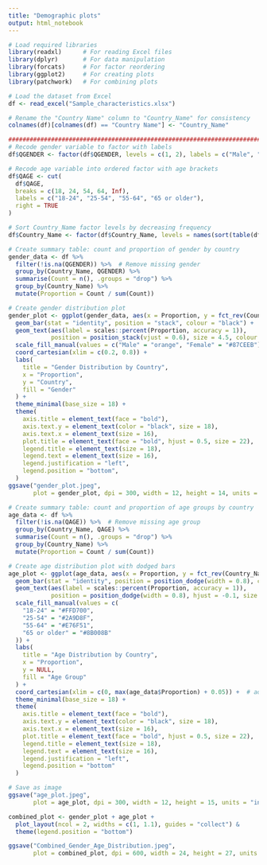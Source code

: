 ```yaml
---
title: "Demographic plots"
output: html_notebook
---
```


```r
# Load required libraries
library(readxl)      # For reading Excel files
library(dplyr)       # For data manipulation
library(forcats)     # For factor reordering
library(ggplot2)     # For creating plots
library(patchwork)   # For combining plots

# Load the dataset from Excel
df <- read_excel("Sample_characteristics.xlsx")

# Rename the "Country Name" column to "Country_Name" for consistency
colnames(df)[colnames(df) == "Country Name"] <- "Country_Name"

##################################################################################
# Recode gender variable to factor with labels
df$QGENDER <- factor(df$QGENDER, levels = c(1, 2), labels = c("Male", "Female"))

# Recode age variable into ordered factor with age brackets
df$QAGE <- cut(
  df$QAGE,
  breaks = c(18, 24, 54, 64, Inf),
  labels = c("18-24", "25-54", "55-64", "65 or older"),
  right = TRUE
)

# Sort Country_Name factor levels by decreasing frequency
df$Country_Name <- factor(df$Country_Name, levels = names(sort(table(df$Country_Name), decreasing = TRUE)))
```

```r
# Create summary table: count and proportion of gender by country
gender_data <- df %>%
  filter(!is.na(QGENDER)) %>%  # Remove missing gender
  group_by(Country_Name, QGENDER) %>%
  summarise(Count = n(), .groups = "drop") %>%
  group_by(Country_Name) %>%
  mutate(Proportion = Count / sum(Count))

# Create gender distribution plot
gender_plot <- ggplot(gender_data, aes(x = Proportion, y = fct_rev(Country_Name), fill = QGENDER)) +
  geom_bar(stat = "identity", position = "stack", colour = "black") +
  geom_text(aes(label = scales::percent(Proportion, accuracy = 1)),
            position = position_stack(vjust = 0.6), size = 4.5, colour = "black") +
  scale_fill_manual(values = c("Male" = "orange", "Female" = "#87CEEB")) +
  coord_cartesian(xlim = c(0.2, 0.8)) +
  labs(
    title = "Gender Distribution by Country",
    x = "Proportion",
    y = "Country",
    fill = "Gender"
  ) +
  theme_minimal(base_size = 18) +
  theme(
    axis.title = element_text(face = "bold"),
    axis.text.y = element_text(color = "black", size = 18),
    axis.text.x = element_text(size = 16),
    plot.title = element_text(face = "bold", hjust = 0.5, size = 22),
    legend.title = element_text(size = 18),
    legend.text = element_text(size = 16),
    legend.justification = "left",
    legend.position = "bottom",
  )
ggsave("gender_plot.jpeg", 
       plot = gender_plot, dpi = 300, width = 12, height = 14, units = "in")
```

```r
# Create summary table: count and proportion of age groups by country
age_data <- df %>%
  filter(!is.na(QAGE)) %>%  # Remove missing age group
  group_by(Country_Name, QAGE) %>%
  summarise(Count = n(), .groups = "drop") %>%
  group_by(Country_Name) %>%
  mutate(Proportion = Count / sum(Count))

# Create age distribution plot with dodged bars
age_plot <- ggplot(age_data, aes(x = Proportion, y = fct_rev(Country_Name), fill = QAGE)) +
  geom_bar(stat = "identity", position = position_dodge(width = 0.8), colour = "black") +
  geom_text(aes(label = scales::percent(Proportion, accuracy = 1)),
            position = position_dodge(width = 0.8), hjust = -0.1, size = 4.5, colour = "black") +
  scale_fill_manual(values = c(
    "18-24" = "#FFD700",
    "25-54" = "#2A9D8F",
    "55-64" = "#E76F51",
    "65 or older" = "#8B008B"
  )) +
  labs(
    title = "Age Distribution by Country",
    x = "Proportion",
    y = NULL,
    fill = "Age Group"
  ) +
  coord_cartesian(xlim = c(0, max(age_data$Proportion) + 0.05)) +  # add padding for labels
  theme_minimal(base_size = 18) +
  theme(
    axis.title = element_text(face = "bold"),
    axis.text.y = element_text(color = "black", size = 18),
    axis.text.x = element_text(size = 16),
    plot.title = element_text(face = "bold", hjust = 0.5, size = 22),
    legend.title = element_text(size = 18),
    legend.text = element_text(size = 16),
    legend.justification = "left",
    legend.position = "bottom"
  )

# Save as image
ggsave("age_plot.jpeg", 
       plot = age_plot, dpi = 300, width = 12, height = 15, units = "in")
```

```r
combined_plot <- gender_plot + age_plot + 
  plot_layout(ncol = 2, widths = c(1, 1.1), guides = "collect") & 
  theme(legend.position = "bottom")

ggsave("Combined_Gender_Age_Distribution.jpeg", 
       plot = combined_plot, dpi = 600, width = 24, height = 27, units = "in")
```
